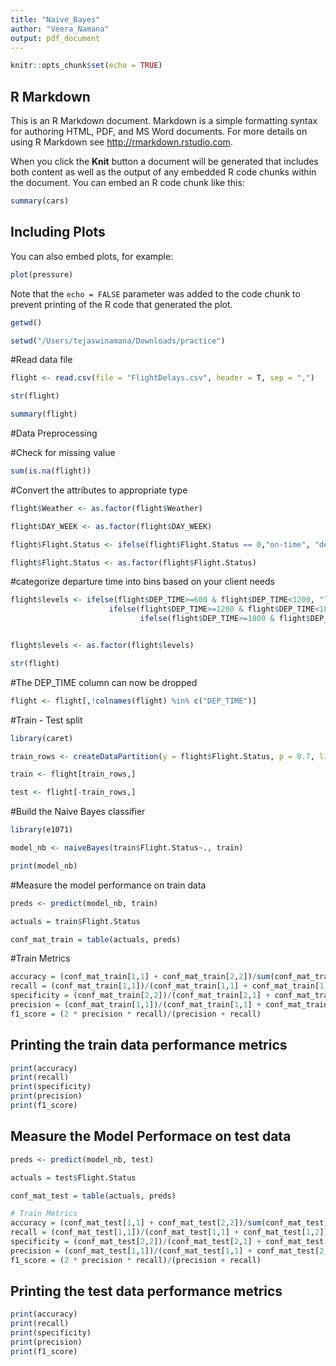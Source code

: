 ```yaml
---
title: "Naive_Bayes"
author: "Veera_Namana"
output: pdf_document
---
```


```r
knitr::opts_chunk$set(echo = TRUE)
```

## R Markdown

This is an R Markdown document. Markdown is a simple formatting syntax for authoring HTML, PDF, and MS Word documents. For more details on using R Markdown see <http://rmarkdown.rstudio.com>.

When you click the **Knit** button a document will be generated that includes both content as well as the output of any embedded R code chunks within the document. You can embed an R code chunk like this:

```r
summary(cars)
```

## Including Plots

You can also embed plots, for example:

```r
plot(pressure)
```

Note that the `echo = FALSE` parameter was added to the code chunk to prevent printing of the R code that generated the plot.

```r
getwd()

setwd("/Users/tejaswinamana/Downloads/practice")
```


#Read data file
```r

flight <- read.csv(file = "FlightDelays.csv", header = T, sep = ",")

```


```r

str(flight)

summary(flight)

```

#Data Preprocessing

#Check for missing value
```r

sum(is.na(flight))

```

#Convert the attributes to appropriate type
```r

flight$Weather <- as.factor(flight$Weather)

flight$DAY_WEEK <- as.factor(flight$DAY_WEEK)

flight$Flight.Status <- ifelse(flight$Flight.Status == 0,"on-time", "delayed")

flight$Flight.Status <- as.factor(flight$Flight.Status)

```


#categorize departure time into bins based on your client needs
```r



flight$levels <- ifelse(flight$DEP_TIME>=600 & flight$DEP_TIME<1200, "level1",
                      ifelse(flight$DEP_TIME>=1200 & flight$DEP_TIME<1800, "level2",
                             ifelse(flight$DEP_TIME>=1800 & flight$DEP_TIME<=2100, "level3", "level4")))


flight$levels <- as.factor(flight$levels)

str(flight)
```

#The DEP_TIME column can now be dropped
```r

flight <- flight[,!colnames(flight) %in% c("DEP_TIME")]
```

#Train - Test split
```r

library(caret)

train_rows <- createDataPartition(y = flight$Flight.Status, p = 0.7, list = F)

train <- flight[train_rows,]

test <- flight[-train_rows,]

```

#Build the Naive Bayes classifier
```r

library(e1071)

model_nb <- naiveBayes(train$Flight.Status~., train)

print(model_nb)

```

#Measure the model performance on train data

```r

preds <- predict(model_nb, train)

actuals = train$Flight.Status

conf_mat_train = table(actuals, preds)

```

#Train Metrics

```r

accuracy = (conf_mat_train[1,1] + conf_mat_train[2,2])/sum(conf_mat_train)
recall = (conf_mat_train[1,1])/(conf_mat_train[1,1] + conf_mat_train[1,2])
specificity = (conf_mat_train[2,2])/(conf_mat_train[2,1] + conf_mat_train[2,2])
precision = (conf_mat_train[1,1])/(conf_mat_train[1,1] + conf_mat_train[2,1])
f1_score = (2 * precision * recall)/(precision + recall)

```

## Printing the train data performance metrics

```r

print(accuracy)
print(recall)
print(specificity)
print(precision)
print(f1_score)

```

## Measure the Model Performace on test data
```r

preds <- predict(model_nb, test)

actuals = test$Flight.Status

conf_mat_test = table(actuals, preds)

# Train Metrics
accuracy = (conf_mat_test[1,1] + conf_mat_test[2,2])/sum(conf_mat_test)
recall = (conf_mat_test[1,1])/(conf_mat_test[1,1] + conf_mat_test[1,2])
specificity = (conf_mat_test[2,2])/(conf_mat_test[2,1] + conf_mat_test[2,2])
precision = (conf_mat_test[1,1])/(conf_mat_test[1,1] + conf_mat_test[2,1])
f1_score = (2 * precision * recall)/(precision + recall)


```

## Printing the test data performance metrics
```r

print(accuracy)
print(recall)
print(specificity)
print(precision)
print(f1_score)

```


